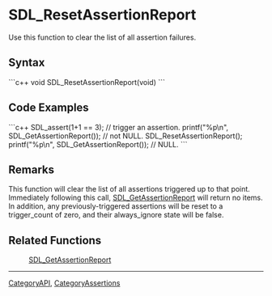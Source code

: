 
= SDL_ResetAssertionReport =
Use this function to clear the list of all assertion failures.


== Syntax ==
```c++
void SDL_ResetAssertionReport(void)
```

== Code Examples ==
```c++
SDL_assert(1+1 == 3);  // trigger an assertion.
printf("%p\n", SDL_GetAssertionReport());  // not NULL.
SDL_ResetAssertionReport();
printf("%p\n", SDL_GetAssertionReport());  // NULL.
```

== Remarks ==
This function will clear the list of all assertions triggered up to that point. Immediately following this call, [[SDL_GetAssertionReport]] will return no items. In addition, any previously-triggered assertions will be reset to a trigger_count of zero, and their always_ignore state will be false.

== Related Functions ==
:[[SDL_GetAssertionReport]]

----
[[CategoryAPI]], [[CategoryAssertions]]
